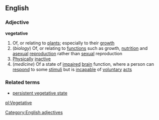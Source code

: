 ==English==
===Adjective===
'''vegetative'''
#Of, or relating to [[plant]]s; especially to their [[growth]]
#(''biology'') Of, or relating to [[function]]s such as growth, [[nutrition]] and [[asexual]] [[reproduction]] rather than [[sexual]] reproduction
#[[Physically]] [[inactive]]
#(''medicine'') Of a state of [[impaired]] [[brain]] function, where a person can [[respond]] to some [[stimuli]] but is [[incapable]] of [[voluntary]] [[act]]s
===Related terms===
*[[persistent vegetative state]]
[[Category:English adjectives]]

[[pl:Vegetative]]